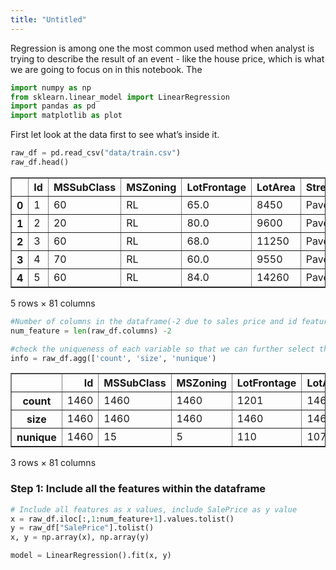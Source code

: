 ```yaml
---
title: "Untitled"
---
```


Regression is among one the most common used method when analyst is trying to describe the result of an event - like the house price, which is what we are going to focus on in this notebook. The 


```python
import numpy as np
from sklearn.linear_model import LinearRegression
import pandas as pd
import matplotlib as plot
```

First let look at the data first to see what's inside it.


```python
raw_df = pd.read_csv("data/train.csv")
raw_df.head()
```




<div>
<style scoped>
    .dataframe tbody tr th:only-of-type {
        vertical-align: middle;
    }

    .dataframe tbody tr th {
        vertical-align: top;
    }

    .dataframe thead th {
        text-align: right;
    }
</style>
<table border="1" class="dataframe">
  <thead>
    <tr style="text-align: right;">
      <th></th>
      <th>Id</th>
      <th>MSSubClass</th>
      <th>MSZoning</th>
      <th>LotFrontage</th>
      <th>LotArea</th>
      <th>Street</th>
      <th>Alley</th>
      <th>LotShape</th>
      <th>LandContour</th>
      <th>Utilities</th>
      <th>...</th>
      <th>PoolArea</th>
      <th>PoolQC</th>
      <th>Fence</th>
      <th>MiscFeature</th>
      <th>MiscVal</th>
      <th>MoSold</th>
      <th>YrSold</th>
      <th>SaleType</th>
      <th>SaleCondition</th>
      <th>SalePrice</th>
    </tr>
  </thead>
  <tbody>
    <tr>
      <th>0</th>
      <td>1</td>
      <td>60</td>
      <td>RL</td>
      <td>65.0</td>
      <td>8450</td>
      <td>Pave</td>
      <td>NaN</td>
      <td>Reg</td>
      <td>Lvl</td>
      <td>AllPub</td>
      <td>...</td>
      <td>0</td>
      <td>NaN</td>
      <td>NaN</td>
      <td>NaN</td>
      <td>0</td>
      <td>2</td>
      <td>2008</td>
      <td>WD</td>
      <td>Normal</td>
      <td>208500</td>
    </tr>
    <tr>
      <th>1</th>
      <td>2</td>
      <td>20</td>
      <td>RL</td>
      <td>80.0</td>
      <td>9600</td>
      <td>Pave</td>
      <td>NaN</td>
      <td>Reg</td>
      <td>Lvl</td>
      <td>AllPub</td>
      <td>...</td>
      <td>0</td>
      <td>NaN</td>
      <td>NaN</td>
      <td>NaN</td>
      <td>0</td>
      <td>5</td>
      <td>2007</td>
      <td>WD</td>
      <td>Normal</td>
      <td>181500</td>
    </tr>
    <tr>
      <th>2</th>
      <td>3</td>
      <td>60</td>
      <td>RL</td>
      <td>68.0</td>
      <td>11250</td>
      <td>Pave</td>
      <td>NaN</td>
      <td>IR1</td>
      <td>Lvl</td>
      <td>AllPub</td>
      <td>...</td>
      <td>0</td>
      <td>NaN</td>
      <td>NaN</td>
      <td>NaN</td>
      <td>0</td>
      <td>9</td>
      <td>2008</td>
      <td>WD</td>
      <td>Normal</td>
      <td>223500</td>
    </tr>
    <tr>
      <th>3</th>
      <td>4</td>
      <td>70</td>
      <td>RL</td>
      <td>60.0</td>
      <td>9550</td>
      <td>Pave</td>
      <td>NaN</td>
      <td>IR1</td>
      <td>Lvl</td>
      <td>AllPub</td>
      <td>...</td>
      <td>0</td>
      <td>NaN</td>
      <td>NaN</td>
      <td>NaN</td>
      <td>0</td>
      <td>2</td>
      <td>2006</td>
      <td>WD</td>
      <td>Abnorml</td>
      <td>140000</td>
    </tr>
    <tr>
      <th>4</th>
      <td>5</td>
      <td>60</td>
      <td>RL</td>
      <td>84.0</td>
      <td>14260</td>
      <td>Pave</td>
      <td>NaN</td>
      <td>IR1</td>
      <td>Lvl</td>
      <td>AllPub</td>
      <td>...</td>
      <td>0</td>
      <td>NaN</td>
      <td>NaN</td>
      <td>NaN</td>
      <td>0</td>
      <td>12</td>
      <td>2008</td>
      <td>WD</td>
      <td>Normal</td>
      <td>250000</td>
    </tr>
  </tbody>
</table>
<p>5 rows × 81 columns</p>
</div>




```python
#Number of columns in the dataframe(-2 due to sales price and id feature in the column)
num_feature = len(raw_df.columns) -2
```


```python
#check the uniqueness of each variable so that we can further select the feature in the dataframe
info = raw_df.agg(['count', 'size', 'nunique')
```




<div>
<style scoped>
    .dataframe tbody tr th:only-of-type {
        vertical-align: middle;
    }

    .dataframe tbody tr th {
        vertical-align: top;
    }

    .dataframe thead th {
        text-align: right;
    }
</style>
<table border="1" class="dataframe">
  <thead>
    <tr style="text-align: right;">
      <th></th>
      <th>Id</th>
      <th>MSSubClass</th>
      <th>MSZoning</th>
      <th>LotFrontage</th>
      <th>LotArea</th>
      <th>Street</th>
      <th>Alley</th>
      <th>LotShape</th>
      <th>LandContour</th>
      <th>Utilities</th>
      <th>...</th>
      <th>PoolArea</th>
      <th>PoolQC</th>
      <th>Fence</th>
      <th>MiscFeature</th>
      <th>MiscVal</th>
      <th>MoSold</th>
      <th>YrSold</th>
      <th>SaleType</th>
      <th>SaleCondition</th>
      <th>SalePrice</th>
    </tr>
  </thead>
  <tbody>
    <tr>
      <th>count</th>
      <td>1460</td>
      <td>1460</td>
      <td>1460</td>
      <td>1201</td>
      <td>1460</td>
      <td>1460</td>
      <td>91</td>
      <td>1460</td>
      <td>1460</td>
      <td>1460</td>
      <td>...</td>
      <td>1460</td>
      <td>7</td>
      <td>281</td>
      <td>54</td>
      <td>1460</td>
      <td>1460</td>
      <td>1460</td>
      <td>1460</td>
      <td>1460</td>
      <td>1460</td>
    </tr>
    <tr>
      <th>size</th>
      <td>1460</td>
      <td>1460</td>
      <td>1460</td>
      <td>1460</td>
      <td>1460</td>
      <td>1460</td>
      <td>1460</td>
      <td>1460</td>
      <td>1460</td>
      <td>1460</td>
      <td>...</td>
      <td>1460</td>
      <td>1460</td>
      <td>1460</td>
      <td>1460</td>
      <td>1460</td>
      <td>1460</td>
      <td>1460</td>
      <td>1460</td>
      <td>1460</td>
      <td>1460</td>
    </tr>
    <tr>
      <th>nunique</th>
      <td>1460</td>
      <td>15</td>
      <td>5</td>
      <td>110</td>
      <td>1073</td>
      <td>2</td>
      <td>2</td>
      <td>4</td>
      <td>4</td>
      <td>2</td>
      <td>...</td>
      <td>8</td>
      <td>3</td>
      <td>4</td>
      <td>4</td>
      <td>21</td>
      <td>12</td>
      <td>5</td>
      <td>9</td>
      <td>6</td>
      <td>663</td>
    </tr>
  </tbody>
</table>
<p>3 rows × 81 columns</p>
</div>



### Step 1: Include all the features within the dataframe


```python
# Include all features as x values, include SalePrice as y value
x = raw_df.iloc[:,1:num_feature+1].values.tolist()
y = raw_df["SalePrice"].tolist()
x, y = np.array(x), np.array(y)
```


```python
model = LinearRegression().fit(x, y)
```

    

